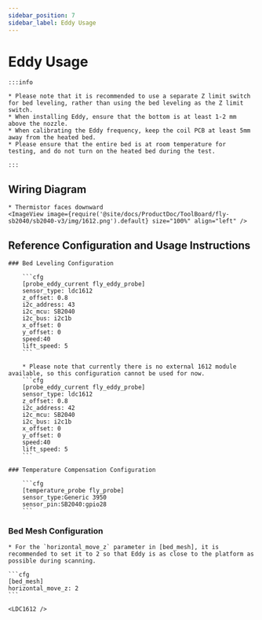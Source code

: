 ```yaml
---
sidebar_position: 7
sidebar_label: Eddy Usage
---
```



# Eddy Usage

    :::info

    * Please note that it is recommended to use a separate Z limit switch for bed leveling, rather than using the bed leveling as the Z limit switch.
    * When installing Eddy, ensure that the bottom is at least 1-2 mm above the nozzle.
    * When calibrating the Eddy frequency, keep the coil PCB at least 5mm away from the heated bed.
    * Please ensure that the entire bed is at room temperature for testing, and do not turn on the heated bed during the test.

    :::

## Wiring Diagram

    * Thermistor faces downward
    <ImageView image={require('@site/docs/ProductDoc/ToolBoard/fly-sb2040/sb2040-v3/img/1612.png').default} size="100%" align="left" />


## Reference Configuration and Usage Instructions

    ### Bed Leveling Configuration

        ```cfg
        [probe_eddy_current fly_eddy_probe]
        sensor_type: ldc1612
        z_offset: 0.8
        i2c_address: 43
        i2c_mcu: SB2040
        i2c_bus: i2c1b
        x_offset: 0
        y_offset: 0
        speed:40
        lift_speed: 5
        ```

        * Please note that currently there is no external 1612 module available, so this configuration cannot be used for now.
        ```cfg
        [probe_eddy_current fly_eddy_probe]
        sensor_type: ldc1612
        z_offset: 0.8
        i2c_address: 42
        i2c_mcu: SB2040
        i2c_bus: i2c1b
        x_offset: 0
        y_offset: 0
        speed:40
        lift_speed: 5
        ```

    ### Temperature Compensation Configuration

        ```cfg
        [temperature_probe fly_probe]
        sensor_type:Generic 3950
        sensor_pin:SB2040:gpio28
        ```

### Bed Mesh Configuration

    * For the `horizontal_move_z` parameter in [bed_mesh], it is recommended to set it to 2 so that Eddy is as close to the platform as possible during scanning.

    ```cfg
    [bed_mesh]
    horizontal_move_z: 2
    ```

    <LDC1612 />